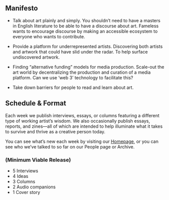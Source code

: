 
## Manifesto

+ Talk about art plainly and simply. You shouldn’t need to have a masters in English literature to be able to have a discourse about art. Fameless wants to encourage discourse by making an accessible ecosystem to everyone who wants to contribute.

+ Provide a platform for underrepresented artists. Discovering both artists and artwork that could have slid under the radar. To help surface undiscovered artwork.

+ Finding “alternative funding” models for media production. Scale-out the art world by decentralizing the production and curation of a media platform. Can we use ‘web 3’ technology to facilitate this?

+ Take down barriers for people to read and learn about art. 

## Schedule & Format
Each week we publish interviews, essays, or columns featuring a different type of working artist’s wisdom. We also occasionally publish essays, reports, and zines—all of which are intended to help illuminate what it takes to survive and thrive as a creative person today.

You can see what’s new each week by visiting our [Homepage](https://readfameless.com), or you can see who we’ve talked to so far on our People page or Archive. 

### (Minimum Viable Release)
- 5 Interviews
- 4 Ideas
- 3 Columns
- 2 Audio companions
- 1 Cover story
